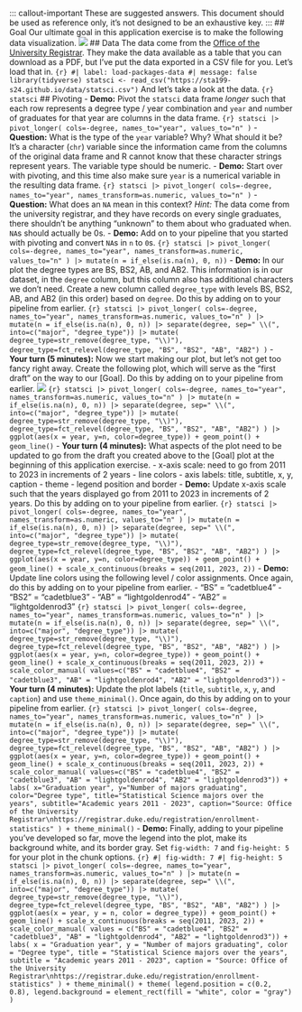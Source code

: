 ::: callout-important These are suggested answers. This document should be used as reference only, it's not designed to be an exhaustive key. ::: ## Goal Our ultimate goal in this application exercise is to make the following data visualization. ![](https://sta199-s24.github.io/images/statsci-plot.png){fig-alt="Line plot of numbers of Statistical Science majors over the years (2011 - 2021). Degree types represented are BS, BS2, AB, AB2. There is an increasing trend in BS degrees and somewhat steady trend in AB degrees." fig-align="center"} ## Data The data come from the [Office of the University Registrar](https://registrar.duke.edu/registration/enrollment-statistics). They make the data available as a table that you can download as a PDF, but I've put the data exported in a CSV file for you. Let's load that in. ```{r} #| label: load-packages-data #| message: false library(tidyverse) statsci <- read_csv("https://sta199-s24.github.io/data/statsci.csv") ``` And let's take a look at the data. ```{r} statsci ``` ## Pivoting - **Demo:** Pivot the `statsci` data frame *longer* such that each row represents a degree type / year combination and `year` and `n`umber of graduates for that year are columns in the data frame. ```{r} statsci |> pivot_longer( cols=-degree, names_to="year", values_to="n" ) ``` - **Question:** What is the type of the `year` variable? Why? What should it be? It's a character (`chr`) variable since the information came from the columns of the original data frame and R cannot know that these character strings represent years. The variable type should be numeric. - **Demo:** Start over with pivoting, and this time also make sure `year` is a numerical variable in the resulting data frame. ```{r} statsci |> pivot_longer( cols=-degree, names_to="year", names_transform=as.numeric, values_to="n" ) ``` - **Question:** What does an `NA` mean in this context? *Hint:* The data come from the university registrar, and they have records on every single graduates, there shouldn't be anything "unknown" to them about who graduated when. `NA`s should actually be 0s. - **Demo:** Add on to your pipeline that you started with pivoting and convert `NA`s in `n` to `0`s. ```{r} statsci |> pivot_longer( cols=-degree, names_to="year", names_transform=as.numeric, values_to="n" ) |> mutate(n = if_else(is.na(n), 0, n)) ``` - **Demo:** In our plot the degree types are BS, BS2, AB, and AB2. This information is in our dataset, in the `degree` column, but this column also has additional characters we don't need. Create a new column called `degree_type` with levels BS, BS2, AB, and AB2 (in this order) based on `degree`. Do this by adding on to your pipeline from earlier. ```{r} statsci |> pivot_longer( cols=-degree, names_to="year", names_transform=as.numeric, values_to="n" ) |> mutate(n = if_else(is.na(n), 0, n)) |> separate(degree, sep=" \\(", into=c("major", "degree_type")) |> mutate( degree_type=str_remove(degree_type, "\\)"), degree_type=fct_relevel(degree_type, "BS", "BS2", "AB", "AB2") ) ``` - **Your turn (5 minutes):** Now we start making our plot, but let's not get too fancy right away. Create the following plot, which will serve as the "first draft" on the way to our [Goal]. Do this by adding on to your pipeline from earlier. ![](https://sta199-s24.github.io/images/statsci-plot-draft.png){fig-alt="Line plot of numbers of Statistical Science majors over the years (2011 - 2021). Degree types represented are BS, BS2, AB, AB2. There is an increasing trend in BS degrees and somewhat steady trend in AB degrees." fig-align="center"} ```{r} statsci |> pivot_longer( cols=-degree, names_to="year", names_transform=as.numeric, values_to="n" ) |> mutate(n = if_else(is.na(n), 0, n)) |> separate(degree, sep=" \\(", into=c("major", "degree_type")) |> mutate( degree_type=str_remove(degree_type, "\\)"), degree_type=fct_relevel(degree_type, "BS", "BS2", "AB", "AB2") ) |> ggplot(aes(x = year, y=n, color=degree_type)) + geom_point() + geom_line() ``` - **Your turn (4 minutes):** What aspects of the plot need to be updated to go from the draft you created above to the [Goal] plot at the beginning of this application exercise. - x-axis scale: need to go from 2011 to 2023 in increments of 2 years - line colors - axis labels: title, subtitle, x, y, caption - theme - legend position and border - **Demo:** Update x-axis scale such that the years displayed go from 2011 to 2023 in increments of 2 years. Do this by adding on to your pipeline from earlier. ```{r} statsci |> pivot_longer( cols=-degree, names_to="year", names_transform=as.numeric, values_to="n" ) |> mutate(n = if_else(is.na(n), 0, n)) |> separate(degree, sep=" \\(", into=c("major", "degree_type")) |> mutate( degree_type=str_remove(degree_type, "\\)"), degree_type=fct_relevel(degree_type, "BS", "BS2", "AB", "AB2") ) |> ggplot(aes(x = year, y=n, color=degree_type)) + geom_point() + geom_line() + scale_x_continuous(breaks = seq(2011, 2023, 2)) ``` - **Demo:** Update line colors using the following level / color assignments. Once again, do this by adding on to your pipeline from earlier. - "BS" = "cadetblue4" - "BS2" = "cadetblue3" - "AB" = "lightgoldenrod4" - "AB2" = "lightgoldenrod3" ```{r} statsci |> pivot_longer( cols=-degree, names_to="year", names_transform=as.numeric, values_to="n" ) |> mutate(n = if_else(is.na(n), 0, n)) |> separate(degree, sep=" \\(", into=c("major", "degree_type")) |> mutate( degree_type=str_remove(degree_type, "\\)"), degree_type=fct_relevel(degree_type, "BS", "BS2", "AB", "AB2") ) |> ggplot(aes(x = year, y=n, color=degree_type)) + geom_point() + geom_line() + scale_x_continuous(breaks = seq(2011, 2023, 2)) + scale_color_manual( values=c("BS" = "cadetblue4", "BS2" = "cadetblue3", "AB" = "lightgoldenrod4", "AB2" = "lightgoldenrod3")) ``` - **Your turn (4 minutes):** Update the plot labels (`title`, `subtitle`, `x`, `y`, and `caption`) and use `theme_minimal()`. Once again, do this by adding on to your pipeline from earlier. ```{r} statsci |> pivot_longer( cols=-degree, names_to="year", names_transform=as.numeric, values_to="n" ) |> mutate(n = if_else(is.na(n), 0, n)) |> separate(degree, sep=" \\(", into=c("major", "degree_type")) |> mutate( degree_type=str_remove(degree_type, "\\)"), degree_type=fct_relevel(degree_type, "BS", "BS2", "AB", "AB2") ) |> ggplot(aes(x = year, y=n, color=degree_type)) + geom_point() + geom_line() + scale_x_continuous(breaks = seq(2011, 2023, 2)) + scale_color_manual( values=c("BS" = "cadetblue4", "BS2" = "cadetblue3", "AB" = "lightgoldenrod4", "AB2" = "lightgoldenrod3")) + labs( x="Graduation year", y="Number of majors graduating", color="Degree type", title="Statistical Science majors over the years", subtitle="Academic years 2011 - 2023", caption="Source: Office of the University Registrar\nhttps://registrar.duke.edu/registration/enrollment-statistics" ) + theme_minimal() ``` - **Demo:** Finally, adding to your pipeline you've developed so far, move the legend into the plot, make its background white, and its border gray. Set `fig-width: 7` and `fig-height: 5` for your plot in the chunk options. ```{r} #| fig-width: 7 #| fig-height: 5 statsci |> pivot_longer( cols=-degree, names_to="year", names_transform=as.numeric, values_to="n" ) |> mutate(n = if_else(is.na(n), 0, n)) |> separate(degree, sep=" \\(", into=c("major", "degree_type")) |> mutate( degree_type=str_remove(degree_type, "\\)"), degree_type=fct_relevel(degree_type, "BS", "BS2", "AB", "AB2") ) |> ggplot(aes(x = year, y = n, color = degree_type)) + geom_point() + geom_line() + scale_x_continuous(breaks = seq(2011, 2023, 2)) + scale_color_manual( values = c("BS" = "cadetblue4", "BS2" = "cadetblue3", "AB" = "lightgoldenrod4", "AB2" = "lightgoldenrod3")) + labs( x = "Graduation year", y = "Number of majors graduating", color = "Degree type", title = "Statistical Science majors over the years", subtitle = "Academic years 2011 - 2023", caption = "Source: Office of the University Registrar\nhttps://registrar.duke.edu/registration/enrollment-statistics" ) + theme_minimal() + theme( legend.position = c(0.2, 0.8), legend.background = element_rect(fill = "white", color = "gray") ) ```